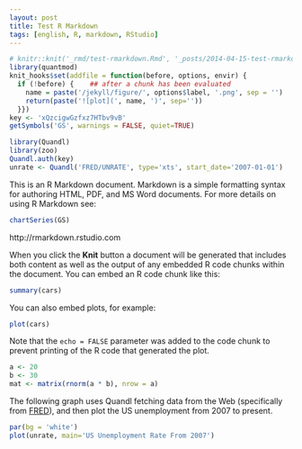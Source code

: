 ```yaml
---
layout: post
title: Test R Markdown
tags: [english, R, markdown, RStudio]
---
```


```r
# knitr::knit('_rmd/test-rmarkdown.Rmd', '_posts/2014-04-15-test-rmarkdown.md')
library(quantmod)
knit_hooks$set(addfile = function(before, options, envir) {
  if (!before) {    ## after a chunk has been evaluated
    name = paste('/jekyll/figure/', options$label, '.png', sep = '')
    return(paste('![plot](', name, ')', sep=''))
  }})
key <- 'xQzcigwGzfxz7HTbv9vB'
getSymbols('GS', warnings = FALSE, quiet=TRUE)
```


```r
library(Quandl)
library(zoo)
Quandl.auth(key)
unrate <- Quandl('FRED/UNRATE', type='xts', start_date='2007-01-01')
```

This is an R Markdown document. Markdown is a simple formatting syntax for authoring HTML, PDF, and MS Word documents. For more details on using R Markdown see:

```r
chartSeries(GS)
```

http://rmarkdown.rstudio.com

When you click the **Knit** button a document will be generated that includes both content as well as the output of any embedded R code chunks within the document. You can embed an R code chunk like this:

```r
summary(cars)
```

You can also embed plots, for example:

```r
plot(cars)
```

Note that the `echo = FALSE` parameter was added to the code chunk to prevent printing of the R code that generated the plot.

```r
a <- 20
b <- 30
mat <- matrix(rnorm(a * b), nrow = a)
```

The following graph uses Quandl fetching data from the Web (specifically from [FRED][FRED]), and then plot the US unemployment from 2007 to present.

```r
par(bg = 'white')
plot(unrate, main='US Unemployment Rate From 2007')
```

[FRED]: http://research.stlouisfed.org/fred2/

